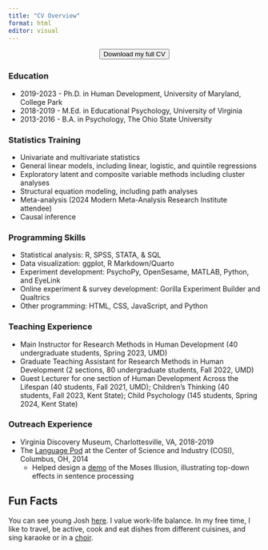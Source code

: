 ```yaml
---
title: "CV Overview"
format: html
editor: visual
---
```


<center><a href="https://drive.google.com/file/d/1YNGtZyEai080zCla3GMF0QzjVQjNL7iK/view?usp=sharing" target="_blank"><button type="button" class="btn btn-info">Download my full CV</button></a></center>

### Education

-   2019-2023 - Ph.D. in Human Development, University of Maryland, College Park
-   2018-2019 - M.Ed. in Educational Psychology, University of Virginia
-   2013-2016 - B.A. in Psychology, The Ohio State University

### Statistics Training

-   Univariate and multivariate statistics
-   General linear models, including linear, logistic, and quintile regressions
-   Exploratory latent and composite variable methods including cluster analyses
-   Structural equation modeling, including path analyses
-   Meta-analysis (2024 Modern Meta-Analysis Research Institute attendee)
-   Causal inference

### Programming Skills

-   Statistical analysis: R, SPSS, STATA, & SQL
-   Data visualization: ggplot, R Markdown/Quarto
-   Experiment development: PsychoPy, OpenSesame, MATLAB, Python, and EyeLink
-   Online experiment & survey development: Gorilla Experiment Builder and Qualtrics
-   Other programming: HTML, CSS, JavaScript, and Python

### Teaching Experience

-   Main Instructor for Research Methods in Human Development (40 undergraduate students, Spring 2023, UMD)
-   Graduate Teaching Assistant for Research Methods in Human Development (2 sections, 80 undergraduate students, Fall 2022, UMD)
-   Guest Lecturer for one section of Human Development Across the Lifespan (40 students, Fall 2021, UMD); Children's Thinking (40 students, Fall 2023, Kent State); Child Psychology (145 students, Spring 2024, Kent State)

### Outreach Experience

-   Virginia Discovery Museum, Charlottesville, VA, 2018-2019
-   The [Language Pod](https://u.osu.edu/thebln/language-pod/){target="_blank"} at the Center of Science and Industry (COSI), Columbus, OH, 2014
    -   Helped design a [demo](https://bpb-us-w2.wpmucdn.com/u.osu.edu/dist/4/44077/files/2017/03/TRICK-SENTENCES-DEMO-1mj2dhj.pdf){target="_blank"} of the Moses Illusion, illustrating top-down effects in sentence processing

## Fun Facts

You can see young Josh [here](me-child.jpg). I value work-life balance. In my free time, I like to travel, be active, cook and eat dishes from different cuisines, and sing karaoke or in a [choir](https://www.youtube.com/watch?v=HhuiotKB43s).
